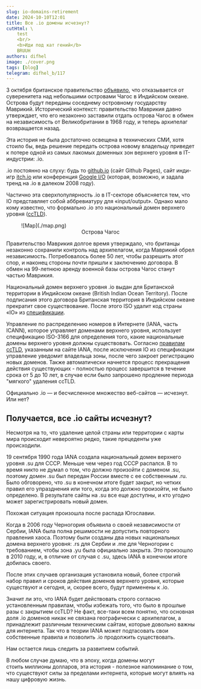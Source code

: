 ```yaml
---
slug: io-domains-retirement
date: 2024-10-10T12:01
title: Все .io домены исчезнут?
cutHtml: \
    test
    <br/>
    <b>Иди под кат гений</b>
    BRUUH
authors: difhel
image: ./cover.png
tags: [blog]
telegram: difhel_b/117
---
```

<!-- truncate -->
3 октября британское правительство [объявило](https://www.bbc.co.uk/news/articles/c98ynejg4l5o), что отказывается от суверенитета над небольшими островами Чагос в Индийском океане. Острова будут переданы соседнему островному государству Маврикий. Исторический контекст: правительство Маврикия давно утверждает, что его незаконно заставили отдать острова Чагос в обмен на независимость от Великобритании в 1968 году, и теперь архипелаг возвращается назад.

Эта история не была достаточно освещена в технических СМИ, хотя стоило бы, ведь решение передать острова новому владельцу приведет к потере одной из самых лакомых доменных зон верхнего уровня в  IT-индустрии: .io.

.io постоянно на слуху: будь то [github.io](https://github.io) (сайт Github Pages), сайт инди-игр [itch.io](https://itch.io) или конференция [Google I/O](https://io.google) (которая, возможно, и задала тренд на .io в далеком 2008 году).

Частично эта сверхпопулярность .io в IT-секторе объясняется тем, что IO представляет собой аббревиатуру для «input/output». Однако мало кому известно, что формально .io это национальный домен верхнего уровня ([ccTLD](https://en.wikipedia.org/wiki/Country_code_top-level_domain)).

<figure>
![Map](./map.png)
<figcaption><center>Острова Чагос</center></figcaption>
</figure>

Правительство Маврикия долгое время утверждало, что британцы незаконно сохранили контроль над архипелагом, когда Маврикий обрел независимость. Потребовалось более 50 лет, чтобы разрешить этот спор, и наконец стороны почти пришли к заключению договора. В обмен на 99-летнюю аренду военной базы острова Чагос станут частью Маврикия.

Национальный домен верхнего уровня .io выдан для Британской территории в Индийском океане (British Indian Ocean Territory). После подписания этого договора Британская территория в Индийском океане прекратит свое существование. После этого ISO удалит код страны «IO» из [спецификации](https://en.wikipedia.org/wiki/ISO_3166-1_alpha-2#IO).

Управление по распределению номеров в Интернете (IANA, часть ICANN), которое управляет доменами верхнего уровня, использует спецификацию ISO-3166 для определения того, какие национальные домены верхнего уровня должны существовать. Согласно [правилам ccTLD](https://www.iana.org/help/cctld-retirement), указанным на сайте IANA, после исключения IO из спецификации управление уведомит владельца зоны, после чего закроет регистрацию новых доменов. Также автоматически начнется процесс прекращения действия существующих - полностью процесс завершится в течение срока от 5 до 10 лет, в случае если было запрошено продление периода "мягкого" удаления ccTLD.

Официально .io — и бесчисленное множество веб-сайтов — исчезнут. Или нет?

## Получается, все .io сайты исчезнут?
Несмотря на то, что удаление целой страны или территории с карты мира происходит невероятно редко, такие прецеденты уже происходили.

19 сентября 1990 года IANA создала национальный домен верхнего уровня .su для СССР. Меньше чем через год СССР распался. В то время никто не думал о том, что должно произойти с доменом .su, поэтому домен .su был передан России вместе с ее собственным .ru. Было обговорено, что .su в конечном итоге будет закрыт, но четких правил его упразднения или того, когда это должно произойти, не было определено. В результате сайты на .su все еще доступны, и кто угодно может зарегистрировать новый домен.

Похожая ситуация произошла после распада Югославии.

Когда в 2006 году Черногория объявила о своей независимости от Сербии, IANA была полна решимости не допустить повторного правления хаоса. Поэтому были созданы два новых национальных домена верхнего уровня: .rs для Сербии и .me для Черногории с требованием, чтобы зона .yu была официально закрыта. Это произошло в 2010 году, и, в отличие от случая с .su, здесь IANA в конечном итоге добилась своего.

После этих случаев организация установила новый, более строгий набор правил и сроков действия доменов верхнего уровня, которые существуют и сегодня, и, скорее всего, будут применены к .io.

Значит ли это, что IANA будет действовать строго согласно установленным правилам, чтобы избежать того, что было в прошлые разы с закрытием ccTLD? Не факт, все-таки всем понятно, что основная доля .io доменов никак не связана географически с архипелагом, а принадлежит различным техническим сайтам, которые довольно важны для интернета. Так что в теории IANA может подтасовать свои собственные правила и позволить .io продолжить существовать.

Нам остается лишь следить за развитием событий.

В любом случае думаю, что в эпоху, когда домены могут стоить миллионы долларов, эта история - полезное напоминание о том, что существуют силы за пределами интернета, которые могут влиять на нашу цифровую жизнь.
